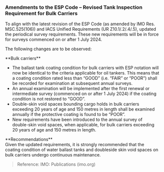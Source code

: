 ### **Amendments to the  ESP Code – Revised Tank Inspection Requirement for Bulk Carriers**

<div className='news-paragraph'>
To align with the latest revision of the ESP Code (as amended by IMO Res. MSC.525(106)) and IACS Unified Requirements (UR Z10.1/.2/.4/.5), updated the periodical survey requirements. These new requirements will be in force for surveys commenced on or after 1 July 2024.

The following changes are to be observed:
</div>

<div className='news-paragraph'>
**Bulk carriers**
</div>

- The ballast tank coating condition for bulk carriers with ESP notation will now be identical to the criteria applicable for oil tankers. This means that a coating condition rated less than “GOOD” (i.e. “FAIR” or “POOR”) shall be recorded for examination at subsequent annual surveys.
- An annual examination will be implemented after the first renewal or intermediate survey (commenced on or after 1 July 2024) if the coating condition is not restored to “GOOD”.
- Double-skin void spaces bounding cargo holds in bulk carriers exceeding 20 years of age and 150 metres in length shall be examined annually if the protective coating is found to be “POOR”.
- New requirements have been introduced to the annual survey of double-skin void spaces, when applicable, for bulk carriers exceeding 20 years of age and 150 metres in length.

<div className='news-paragraph'>
**Recommendations**
</div>

<div className='news-paragraph'>
Given the updated requirements, it is strongly recommended that the coating condition of water ballast tanks and doubleside skin void spaces on bulk carriers undergo continuous maintenance.
</div>

> Reference: IMO: Publications (imo.org)
